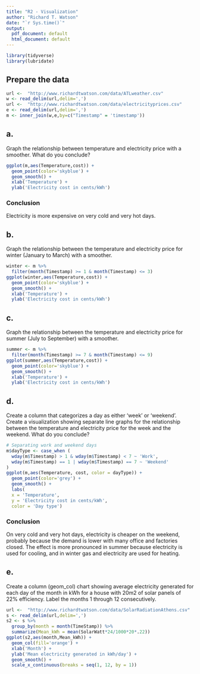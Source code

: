 ```yaml
---
title: "R2 - Visualization"
author: "Richard T. Watson"
date: "`r Sys.time()`"
output:
  pdf_document: default
  html_document: default
---
```


```r
library(tidyverse)
library(lubridate)
```

## Prepare the data
```r
url <-  "http://www.richardtwatson.com/data/ATLweather.csv"
w <- read_delim(url,delim=',')
url <-  "http://www.richardtwatson.com/data/electricityprices.csv"
e <- read_delim(url,delim=',')
m <- inner_join(w,e,by=c("Timestamp" = 'timestamp'))
```


## a.
Graph the relationship between temperature and electricity price with a smoother. What do you conclude?

```r
ggplot(m,aes(Temperature,cost)) +
  geom_point(color='skyblue') + 
  geom_smooth() + 
  xlab('Temperature') +
  ylab('Electricity cost in cents/kWh')
```
### Conclusion
Electricity is more expensive on very cold and very hot days.


## b.
Graph the relationship between the temperature and electricity price for winter (January to March) with a smoother.

```r
winter <- m %>% 
  filter(month(Timestamp) >= 1 & month(Timestamp) <= 3)
ggplot(winter,aes(Temperature,cost)) +
  geom_point(color='skyblue') + 
  geom_smooth() + 
  xlab('Temperature') +
  ylab('Electricity cost in cents/kWh')
```

## c.
Graph the relationship between the temperature and electricity price for summer (July to September) with a smoother.

```r
summer <- m %>% 
  filter(month(Timestamp) >= 7 & month(Timestamp) <= 9)
ggplot(summer,aes(Temperature,cost)) +
  geom_point(color='skyblue') + 
  geom_smooth() + 
  xlab('Temperature') +
  ylab('Electricity cost in cents/kWh')
```



## d.
Create a column that categorizes a day as either 'week' or 'weekend'. Create a visualization showing separate line graphs for the relationship between the temperature and electricity price for the week and the weekend. What do you conclude?

```r
# Separating work and weekend days
m$dayType <- case_when (
  wday(m$Timestamp) > 1 & wday(m$Timestamp) < 7 ~ 'Work',
  wday(m$Timestamp) == 1 | wday(m$Timestamp) == 7 ~ 'Weekend'
)
ggplot(m,aes(Temperature, cost, color = dayType)) +
  geom_point(color='grey') +
  geom_smooth() + 
  labs(
  x = 'Temperature',
  y = 'Electricity cost in cents/kWh',
  color = 'Day type')
```

### Conclusion
On very cold and very hot days, electricity is cheaper on the weekend, probably because the demand is lower with many office and factories  closed. The effect is more pronounced in summer because electricity is used for cooling, and in winter gas and electricity are used for heating.

## e.
Create a column (geom_col) chart showing average electricity generated for each day of the month in kWh for a house with 20m2 of solar panels of 22% efficiency. Label the months 1 through 12 consecutively.

```r
url <-  "http://www.richardtwatson.com/data/SolarRadiationAthens.csv"
s <- read_delim(url,delim=',')
s2 <- s %>% 
  group_by(month = month(TimeStamp)) %>% 
  summarize(Mean_kWh = mean(SolarWatt*24/1000*20*.22))
ggplot(s2,aes(month,Mean_kWh)) +
  geom_col(fill='orange') + 
  xlab('Month') +
  ylab('Mean electricity generated in kWh/day') +
  geom_smooth() +
  scale_x_continuous(breaks = seq(1, 12, by = 1))
```
